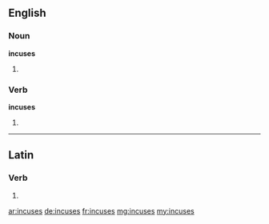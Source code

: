 ==English==

===Noun===
'''incuses'''

# {{plural of|incuse}}

===Verb===
'''incuses'''

# {{third-person singular of|incuse}}

----

==Latin==

===Verb===
{{la-verb-form|incūsēs}}

# {{conjugation of|incuso|incūsō|2|s|pres|act|sub|lang=la}}

[[ar:incuses]]
[[de:incuses]]
[[fr:incuses]]
[[mg:incuses]]
[[my:incuses]]